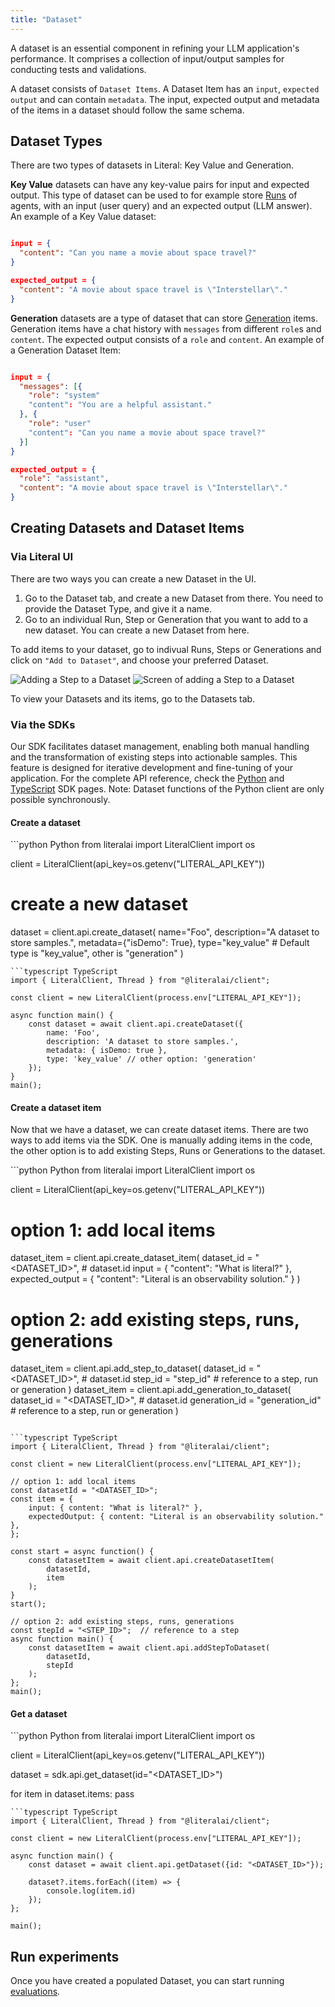 ```yaml
---
title: "Dataset"
---
```


A dataset is an essential component in refining your LLM application's performance. It comprises a collection of input/output samples for conducting tests and validations.

A dataset consists of `Dataset Items`. A Dataset Item has an `input`, `expected output` and can contain `metadata`. The input, expected output and metadata of the items in a dataset should follow the same schema.


## Dataset Types
There are two types of datasets in Literal: Key Value and Generation. 

**Key Value** datasets can have any key-value pairs for input and expected output. This type of dataset can be used to for example store [Runs](/concepts/run) of agents, with an input (user query) and an expected output (LLM answer). An example of a Key Value dataset:

``` json

input = {
  "content": "Can you name a movie about space travel?"
}

expected_output = { 
  "content": "A movie about space travel is \"Interstellar\"." 
}
```


**Generation** datasets are a type of dataset that can store [Generation](/concepts/generation) items. Generation items have a chat history with `messages` from different `role`s and `content`. The expected output consists of a `role` and `content`. An example of a Generation Dataset Item:

``` json

input = {
  "messages": [{
    "role": "system"
    "content": "You are a helpful assistant." 
  }, {
    "role": "user"
    "content": "Can you name a movie about space travel?" 
  }] 
}

expected_output = { 
  "role": "assistant",
  "content": "A movie about space travel is \"Interstellar\"." 
}
```

## Creating Datasets and Dataset Items

### Via Literal UI

There are two ways you can create a new Dataset in the UI. 

1. Go to the Dataset tab, and create a new Dataset from there. You need to provide the Dataset Type, and give it a name. 
2. Go to an individual Run, Step or Generation that you want to add to a new dataset. You can create a new Dataset from here. 

To add items to your dataset, go to indivual Runs, Steps or Generations and click on `"Add to Dataset"`, and choose your preferred Dataset.

<Frame caption="Adding a Step to a Dataset">
  <img
    src="/images/add-run-to-dataset.png"
    alt="Adding a Step to a Dataset"
  />
</Frame>

<Frame caption="Screen of adding a Step to a Dataset">
  <img
    src="/images/add-to-dataset-popup.png"
    alt="Screen of adding a Step to a Dataset"
  />
</Frame>

To view your Datasets and its items, go to the Datasets tab.


### Via the SDKs
Our SDK facilitates dataset management, enabling both manual handling and the transformation of existing steps into actionable samples. This feature is designed for iterative development and fine-tuning of your application. For the complete API reference, check the [Python](/python-client/api-reference/dataset) and [TypeScript](/typescript-client/api-reference/dataset) SDK pages. Note: Dataset functions of the Python client are only possible synchronously. 

#### Create a dataset

<CodeGroup>
```python Python
from literalai import LiteralClient
import os

client = LiteralClient(api_key=os.getenv("LITERAL_API_KEY"))

# create a new dataset
dataset = client.api.create_dataset(
  name="Foo", 
  description="A dataset to store samples.", 
  metadata={"isDemo": True},
  type="key_value" # Default type is "key_value", other is "generation"
)
```
```typescript TypeScript
import { LiteralClient, Thread } from "@literalai/client";

const client = new LiteralClient(process.env["LITERAL_API_KEY"]);

async function main() {
    const dataset = await client.api.createDataset({
        name: 'Foo',
        description: 'A dataset to store samples.',
        metadata: { isDemo: true },
        type: 'key_value' // other option: 'generation'
    });
}
main();
```
</CodeGroup>

#### Create a dataset item

Now that we have a dataset, we can create dataset items. There are two ways to add items via the SDK. One is manually adding items in the code, the other option is to add existing Steps, Runs or Generations to the dataset. 

<CodeGroup>
```python Python
from literalai import LiteralClient
import os

client = LiteralClient(api_key=os.getenv("LITERAL_API_KEY"))

# option 1: add local items
dataset_item = client.api.create_dataset_item(
  dataset_id = "<DATASET_ID>", # dataset.id
  input = { "content": "What is literal?" },
  expected_output = { "content": "Literal is an observability solution." }
)

# option 2: add existing steps, runs, generations
dataset_item = client.api.add_step_to_dataset(
  dataset_id = "<DATASET_ID>", # dataset.id
  step_id = "step_id" # reference to a step, run or generation
)
dataset_item = client.api.add_generation_to_dataset(
  dataset_id = "<DATASET_ID>", # dataset.id
  generation_id = "generation_id" # reference to a step, run or generation
)
```

```typescript TypeScript
import { LiteralClient, Thread } from "@literalai/client";

const client = new LiteralClient(process.env["LITERAL_API_KEY"]);

// option 1: add local items
const datasetId = "<DATASET_ID>";
const item = {
    input: { content: "What is literal?" },
    expectedOutput: { content: "Literal is an observability solution." },
};

const start = async function() {
    const datasetItem = await client.api.createDatasetItem(
        datasetId, 
        item
    );
}
start();

// option 2: add existing steps, runs, generations
const stepId = "<STEP_ID>";  // reference to a step
async function main() {
    const datasetItem = await client.api.addStepToDataset(
        datasetId,
        stepId
    );
};
main();
```
</CodeGroup>

#### Get a dataset

<CodeGroup>
```python Python
from literalai import LiteralClient
import os

client = LiteralClient(api_key=os.getenv("LITERAL_API_KEY"))

dataset = sdk.api.get_dataset(id="<DATASET_ID>")

for item in dataset.items:
  pass
```
```typescript TypeScript
import { LiteralClient, Thread } from "@literalai/client";

const client = new LiteralClient(process.env["LITERAL_API_KEY"]);

async function main() {
    const dataset = await client.api.getDataset({id: "<DATASET_ID>"});

    dataset?.items.forEach((item) => {
        console.log(item.id)
    });
};

main();
```
</CodeGroup>


## Run experiments

Once you have created a populated Dataset, you can start running [evaluations](/concepts/evaluation).